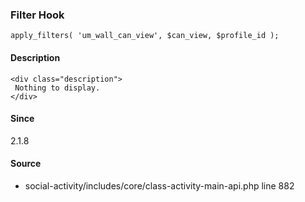 
<UMBreadCrumb type="filter"/>

### Filter Hook    
    
```
apply_filters( 'um_wall_can_view', $can_view, $profile_id );
```

#### Description
    <div class="description">
     Nothing to display.
    </div>

#### Since
<div class="description">
2.1.8
</div>

#### Source
  - <Link href="https://github.com/ultimatemember/social-activity/tree/2.2.7/includes/core/class-activity-main-api.php#L882">social-activity/includes/core/class-activity-main-api.php</Link> <Link href="https://github.com/ultimatemember/social-activity/tree/2.2.7/includes/core/class-activity-main-api.php#L882">line 882</Link>

